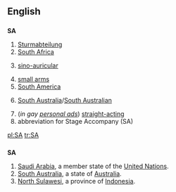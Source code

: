 {{see|Appendix:Variations of "sa"}}

==English==

==={{initialism}}===
'''SA'''

# [[Sturmabteilung]]
#[[South Africa]]
# {{medicine}} [[sino-auricular]]
# [[small arms]]
#[[South America]]
# {{AU}} [[South Australia]]/[[South Australian]]
#(''in gay [[personal ad]]s'') [[straight-acting]]
#abbreviation for Stage Accompany (SA)

[[pl:SA]]
[[tr:SA]]
==={{abbreviation}}===
'''SA'''
#[[Saudi Arabia]], a member state of the [[United Nations]].
#[[South Australia]], a state of [[Australia]].
#[[North Sulawesi]], a province of [[Indonesia]].